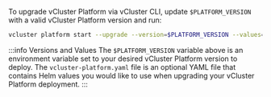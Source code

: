 To upgrade vCluster Platform via vCluster CLI, update `$PLATFORM_VERSION` with a valid vCluster Platform version and run:

```bash
vcluster platform start --upgrade --version=$PLATFORM_VERSION --values=vcluster-platform.yaml
```

:::info Versions and Values
The `$PLATFORM_VERSION` variable above is an environment variable set to your desired vCluster Platform version to
deploy. The `vcluster-platform.yaml` file is an optional YAML file that contains Helm values you would like
to use when upgrading your vCluster Platform deployment.
:::
